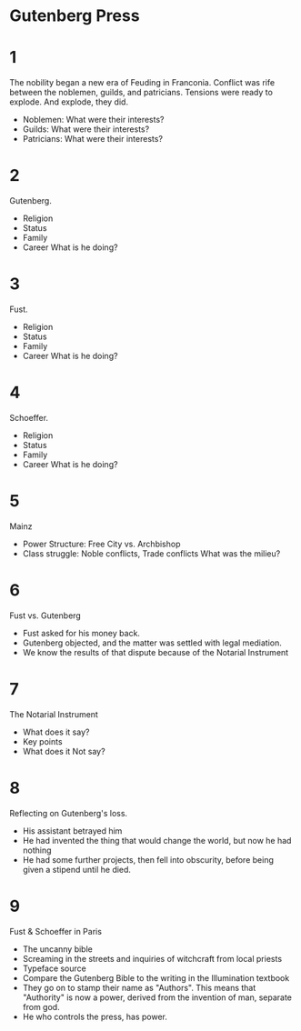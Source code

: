 # Gutenberg Press

# 1 
The nobility began a new era of Feuding in Franconia. Conflict was rife between the noblemen, guilds, and patricians. Tensions were ready to explode. And explode, they did.
- Noblemen: What were their interests?
- Guilds: What were their interests?
- Patricians: What were their interests?

# 2
Gutenberg.
- Religion
- Status
- Family
- Career
What is he doing?

# 3
Fust.
- Religion
- Status
- Family
- Career
What is he doing?

# 4 
Schoeffer.
- Religion
- Status
- Family
- Career
What is he doing?

# 5
Mainz
- Power Structure: Free City vs. Archbishop
- Class struggle: Noble conflicts, Trade conflicts
What was the milieu?

# 6
Fust vs. Gutenberg
- Fust asked for his money back. 
- Gutenberg objected, and the matter was settled with legal mediation.
- We know the results of that dispute because of the Notarial Instrument

# 7
The Notarial Instrument
- What does it say?
- Key points
- What does it Not say?

# 8 
Reflecting on Gutenberg's loss.
- His assistant betrayed him
- He had invented the thing that would change the world, but now he had nothing
- He had some further projects, then fell into obscurity, before being given a stipend until he died.

# 9
Fust & Schoeffer in Paris
- The uncanny bible
- Screaming in the streets and inquiries of witchcraft from local priests
- Typeface source
- Compare the Gutenberg Bible to the writing in the Illumination textbook
- They go on to stamp their name as "Authors". This means that "Authority" is now a power, derived from the invention of man, separate from god.
- He who controls the press, has power. 

